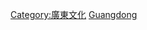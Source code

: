 {{Catnav|頁面分類|各種主題的頁面分類|依中国各省来作的分类|中国各省体育}}
{{Catnav|頁面分類|...|体育|各國體育|中国体育|中国各省体育}}
{{Commonscat|Sports in Guangdong}}

[[Category:廣東文化|Category:廣東文化]]
[[Category:中国各省体育|Guangdong]]